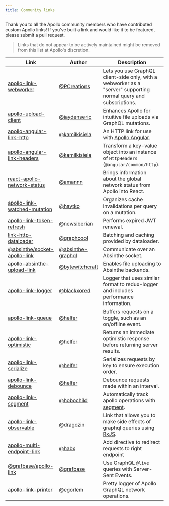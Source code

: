 ```yaml
---
title: Community links
---
```


Thank you to all the Apollo community members who have contributed custom Apollo links! If you've built a link and would like it to be featured, please submit a pull request.

> Links that do not appear to be actively maintained might be removed from this list at Apollo's discretion.

| Link                                                                                                                        | Author                                                   | Description                                                                                                      |
| --------------------------------------------------------------------------------------------------------------------------- | -------------------------------------------------------- | ---------------------------------------------------------------------------------------------------------------- |
| [apollo-link-webworker](https://github.com/PCreations/apollo-link-webworker)                                                | [@PCreations](https://github.com/PCreations)             | Lets you use GraphQL client-side only, with a webworker as a "server" supporting normal query and subscriptions. |
| [apollo-upload-client](https://github.com/jaydenseric/apollo-upload-client)                                                 | [@jaydenseric](https://github.com/jaydenseric)           | Enhances Apollo for intuitive file uploads via GraphQL mutations.                                                |
| [apollo-angular-link-http](https://www.npmjs.com/package/apollo-angular-link-http)                                          | [@kamilkisiela](https://github.com/kamilkisiela)         | An HTTP link for use with [Apollo Angular](https://apollo-angular.com/).                                         |
| [apollo-angular-link-headers](https://www.npmjs.com/package/apollo-angular-link-headers)                                    | [@kamilkisiela](https://github.com/kamilkisiela)         | Transform a key-value object into an instance of `HttpHeaders` (`@angular/common/http`).                         |
| [react-apollo-network-status](https://github.com/molindo/react-apollo-network-status)                                       | [@amannn](https://github.com/amannn)                     | Brings information about the global network status from Apollo into React.                                       |
| [apollo-link-watched-mutation](https://github.com/haytko/apollo-link-watched-mutation)                                      | [@haytko](https://github.com/haytko)                     | Organizes cache invalidations per query on a mutation.                                                           |
| [apollo-link-token-refresh](https://github.com/newsiberian/apollo-link-token-refresh)                                       | [@newsiberian](https://github.com/newsiberian)           | Performs expired JWT renewal.                                                                                    |
| [link-http-dataloader](https://github.com/graphcool/http-link-dataloader)                                                   | [@graphcool](https://github.com/graphcool)               | Batching and caching provided by dataloader.                                                                     |
| [@absinthe/socket-apollo-link](https://github.com/absinthe-graphql/absinthe-socket/tree/master/packages/socket-apollo-link) | [@absinthe-graphql](https://github.com/absinthe-graphql) | Communicate over an Absinthe socket.                                                                             |
| [apollo-absinthe-upload-link](https://github.com/bytewitchcraft/apollo-absinthe-upload-link)                                | [@bytewitchcraft](https://github.com/bytewitchcraft)     | Enables file uploading to Absinthe backends.                                                                     |
| [apollo-link-logger](https://github.com/blackxored/apollo-link-logger)                                                      | [@blackxored](https://github.com/blackxored)             | Logger that uses similar format to redux-logger and includes performance information.                            |
| [apollo-link-queue](https://github.com/helfer/apollo-link-queue)                                                            | [@helfer](https://github.com/helfer)                     | Buffers requests on a toggle, such as an on/offline event.                                                       |
| [apollo-link-optimistic](https://github.com/helfer/apollo-link-optimistic)                                                  | [@helfer](https://github.com/helfer)                     | Returns an immediate optimistic response before returning server results.                                        |
| [apollo-link-serialize](https://github.com/helfer/apollo-link-serialize)                                                    | [@helfer](https://github.com/helfer)                     | Serializes requests by key to ensure execution order.                                                            |
| [apollo-link-debounce](https://github.com/helfer/apollo-link-debounce)                                                      | [@helfer](https://github.com/helfer)                     | Debounce requests made within an interval.                                                                       |
| [apollo-link-segment](https://github.com/hobochild/apollo-link-segment)                                                     | [@hobochild](https://github.com/hobochild)               | Automatically track apollo operations with [segment](https://segment.com/).                                      |
| [apollo-link-observable](https://github.com/dragozin/apollo-link-observable)                                                | [@dragozin](https://github.com/dragozin)                 | Link that allows you to make side effects of graphql queries using [RxJS](http://github.com/ReactiveX/RxJS).     |
| [apollo-multi-endpoint-link](https://github.com/habx/apollo-multi-endpoint-link)                                            | [@habx](https://github.com/habx)                         | Add directive to redirect requests to right endpoint                                                             |
| [@grafbase/apollo-link](https://github.com/grafbase/playground/tree/main/packages/grafbase-apollo-link)                     | [@grafbase](https://github.com/grafbase)                 | Use GraphQL `@live` queries with Server-Sent Events.                                                             |
| [apollo-link-printer](https://github.com/egorlem/apollo-link-printer)                                                       | [@egorlem](https://github.com/egorlem)                   | Pretty logger of Apollo GraphQL network operations.                                                              |
